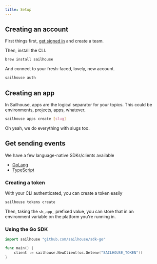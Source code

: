 ```yaml
---
title: Setup
---
```


## Creating an account

First things first, [get signed in](https://app.sailhouse.dev) and create a team.

Then, install the CLI.
```bash
brew install sailhouse
```

And connect to your fresh-faced, lovely, new account.
```bash
sailhouse auth
```

## Creating an app

In Sailhouse, apps are the logical separator for your topics. This could be environments, projects, apps, whatever.

```bash
sailhouse apps create [slug]
```

Oh yeah, we do everything with slugs too.

## Get sending events

We have a few language-native SDKs/clients available

- [GoLang](https://github.com/sailhouse/sdk-go)
- [TypeScript](https://github.com/sailhouse/sdk-ts)

### Creating a token

With your CLI authenticated, you can create a token easily

```bash
sailhouse tokens create
```

Then, taking the `sh_app_` prefixed value, you can store that in an environment variable on the platform you're running in.

### Using the Go SDK

```go
import sailhouse "github.com/sailhouse/sdk-go"

func main() {
    client := sailhouse.NewClient(os.Getenv("SAILHOUSE_TOKEN"))
}
```
